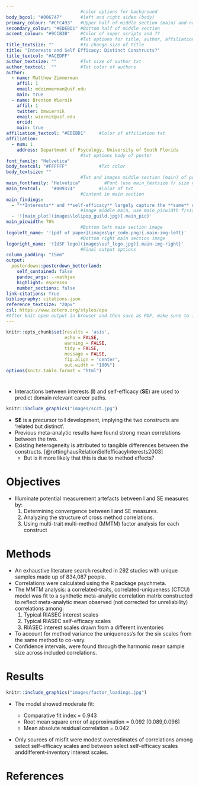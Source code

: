 ```yaml
---
                            #color options for background
body_bgcol: "#006747"       #left and right sides (body)
primary_colour: "#CFC493"   #Upper half of middle section (main) and names
secondary_colour: "#EDEBD1" #Bottom half of middle section
accent_colour: "#9CCB3B"    #Color of super scripts and ??
                            #Txt options for title, author, affiliation, etc.
title_textsize: ""          #To change size of title 
title: "Interests and Self Efficacy: Distinct Constructs?"
title_textcol: "#ACEDFF"
author_textsize: ""         #Txt size of author txt
author_textcol:  ""         #Txt color of authors
author:
  - name: Matthew Zimmerman
    affil: 1
    email: mdzimmerman@usf.edu
    main: true
  - name: Brenton Wiernik
    affil: 1
    twitter: bmwiernik
    email: wiernik@usf.edu
    orcid: 
    main: true
affiliation_textcol: "#EDEBD1"     #Color of affiliation txt
affiliation:
  - num: 1
    address: Department of Psycology, University of South Florida
                            #txt options body of poster 
font_family: "Helvetica" 
body_textcol: "#FFFFFF"            #Txt color
body_textsize: ""
                            #Txt and images middle section (main) of posterSchoolbell
main_fontfamily: "Helvetica"         #Font (use main_textsize f/ size change)
main_textcol:    "#009374"         #Color of txt 
                            #Content in main section
main_findings:
  - "**Interests** and **self-efficacy** largely capture the **same** underlying attitudes toward work tasks." 
                            #Image middle main, use main_picwidth f/size
  - '![main_plot](images\lolipop_guild.jpg){.main_pic}'
main_picwidth: 70%
                            #Bottom left main section image
logoleft_name: '![pdf of paper](images\qr_code.png){.main-img-left}'
                            #Bottom right main section image 
logoright_name: '![USF logo](images\usf_logo.jpg){.main-img-right}' 
                            #Final output options
column_padding:	"15mm"
output: 
  posterdown::posterdown_betterland: 
    self_contained: false
    pandoc_args: --mathjax
    highlight: espresso
    number_sections: false
link-citations: True
bibliography: citations.json
reference_textsize: "20px"
csl: https://www.zotero.org/styles/apa
#After knit open output in browser and then save as PDF, make sure to include background graphics. output directly to pdf is sus.
---
```


```r
knitr::opts_chunk$set(results = 'asis',
                      echo = FALSE,
                      warning = FALSE,
                      tidy = FALSE,
                      message = FALSE,
                      fig.align = 'center',
                      out.width = "100%")
options(knitr.table.format = "html") 
```

#
- Interactions between interests (**I**) and self-efficacy (**SE**) are used to predict domain relevant career paths.

```r
knitr::include_graphics("images/scct.jpg")
```
- **SE** is a precursor to **I** development, implying the two constructs are ‘related but distinct’.
- Previous meta-analytic results have found strong mean correlations between the two. 
- Existing heterogeneity is attributed to tangible differences between the constructs. [@rottinghausRelationSelfefficacyInterests2003]
    - But is it more likely that this is due to method effects?
    
# Objectives

- Illuminate potential measurement artefacts between I and SE measures by: 
    1. Determining convergence between I and SE measures. 
    2. Analyzing the structure of cross method correlations.
    3. Using multi-trait multi-method (MMTM) factor analysis for each construct

# Methods
- An exhaustive literature search resulted in 292 studies with unique samples made up of 834,087 people. 
- Correlations were calculated using the R package psychmeta. 
- The MMTM analysis: a correlated-traits, correlated-uniqueness (CTCU) model was fit to a synthetic meta-analytic correlation matrix constructed to reflect meta-analytic mean observed (not corrected for unreliability) correlations among:
   1. Typical RIASEC interest scales
   2. Typical RIASEC self-efficacy scales
   3. RIASEC interest scales drawn from a different inventories
- To account for method variance the uniqueness's for the six scales from the same method to co-vary.
- Confidence intervals, were found through the harmonic mean sample size across included correlations.


# Results


```r

knitr::include_graphics("images/factor_loadings.jpg")

```

- The model showed moderate fit: 

    - Comparative fit index = 0.943 
    - Root mean square error of approximation = 0.092 [0.089,0.096]  
    - Mean absolute residual correlation = 0.042 

- Only sources of misfit were modest overestimates of correlations among select self-efficacy scales and between select self-efficacy scales anddifferent-inventory interest scales.

# References